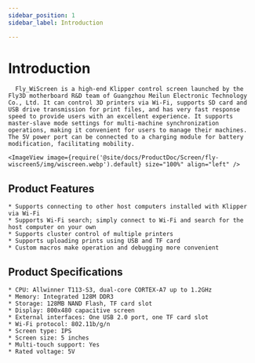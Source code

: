 ```yaml
---
sidebar_position: 1
sidebar_label: Introduction

---
```




# Introduction

      Fly_WiScreen is a high-end Klipper control screen launched by the Fly3D motherboard R&D team of Guangzhou Meilun Electronic Technology Co., Ltd. It can control 3D printers via Wi-Fi, supports SD card and USB drive transmission for print files, and has very fast response speed to provide users with an excellent experience. It supports master-slave mode settings for multi-machine synchronization operations, making it convenient for users to manage their machines. The 5V power port can be connected to a charging module for battery modification, facilitating mobility.
        
    <ImageView image={require('@site/docs/ProductDoc/Screen/fly-wiscreen5/img/wiscreen.webp').default} size="100%" align="left" />

## Product Features

    * Supports connecting to other host computers installed with Klipper via Wi-Fi
    * Supports Wi-Fi search; simply connect to Wi-Fi and search for the host computer on your own
    * Supports cluster control of multiple printers
    * Supports uploading prints using USB and TF card
    * Custom macros make operation and debugging more convenient

## Product Specifications

    * CPU: Allwinner T113-S3, dual-core CORTEX-A7 up to 1.2GHz
    * Memory: Integrated 128M DDR3
    * Storage: 128MB NAND Flash, TF card slot
    * Display: 800x480 capacitive screen
    * External interfaces: One USB 2.0 port, one TF card slot
    * Wi-Fi protocol: 802.11b/g/n
    * Screen type: IPS
    * Screen size: 5 inches
    * Multi-touch support: Yes
    * Rated voltage: 5V